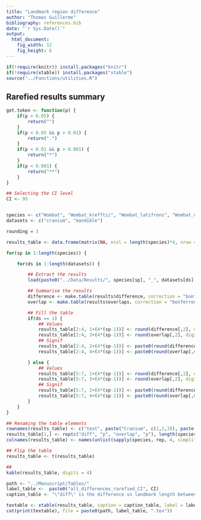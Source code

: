 ```yaml
---
title: "Landmark region difference"
author: "Thomas Guillerme"
bibliography: references.bib
date: "`r Sys.Date()`"
output:
  html_document:
    fig_width: 12
    fig_height: 6
---
```


```r
if(!require(knitr)) install.packages("knitr")
if(!require(xtable)) install.packages("xtable")
source("../Functions/utilities.R")
```

## Rarefied results summary

```r
get.token <- function(p) {
    if(p > 0.05) {
        return("")
    }
    if(p < 0.05 && p > 0.01) {
        return(".")
    }
    if(p < 0.01 && p > 0.001) {
        return("*")
    }
    if(p < 0.001) {
        return("**")
    }
}

## Selecting the CI level
CI <- 95


species <- c("Wombat", "Wombat_krefftii", "Wombat_latifrons", "Wombat_ursinus", "Wombat_lasiorhinus")
datasets <- c("cranium", "mandible")

rounding = 3

results_table <- data.frame(matrix(NA, ncol = length(species)*4, nrow = 6+1))

for(sp in 1:length(species)) {

    for(ds in 1:length(datasets)) {

        ## Extract the results
        load(paste0("../Data/Results/", species[sp], "_", datasets[ds], "rarefied_CI", CI, ".Rda"))

        ## Summarise the results
        difference <- make.table(results$difference, correction = "bonferroni")
        overlap <- make.table(results$overlaps, correction = "bonferroni")

        ## Fill the table
        if(ds == 1) {
            ## Values
            results_table[2:4, 1+(4*(sp-1))] <- round(difference[,2], digits = rounding)
            results_table[2:4, 3+(4*(sp-1))] <- round(overlap[,2], digits = rounding-1)
            ## Signif
            results_table[2:4, 2+(4*(sp-1))] <- paste0(round(difference[,6], digits = rounding),  sapply(difference[,6], get.token)) # Remove the first component of the paste if only tokens needed
            results_table[2:4, 4+(4*(sp-1))] <- paste0(round(overlap[,6], digits = rounding),  sapply(overlap[,6], get.token))

        } else {
            ## Values
            results_table[5:7, 1+(4*(sp-1))] <- round(difference[,2], digits = rounding)
            results_table[5:7, 3+(4*(sp-1))] <- round(overlap[,2], digits = rounding-1)
            ## Signif
            results_table[5:7, 2+(4*(sp-1))] <- paste0(round(difference[,6], digits = rounding),  sapply(difference[,6], get.token))
            results_table[5:7, 4+(4*(sp-1))] <- paste0(round(overlap[,6], digits = rounding),  sapply(overlap[,6], get.token))
        }
    }
}

## Renaming the table elements
rownames(results_table) <- c("test", paste("Cranium", c(1,2,3)), paste("Mandible", c(1,2,3)))
results_table[1,] <- rep(c("diff", "p", "overlap", "p"), length(species))
colnames(results_table) <- names(unlist(sapply(species, rep, 4, simplify = FALSE)))

## Flip the table
results_table <- t(results_table)

##
kable(results_table, digits = 4)
```

```r
path <- "../Manuscript/Tables/"
label_table <-  paste0("all_differences_rarefied_CI", CI)
caption_table <- "\"diff\" is the difference in landmark length between the ones from the partition and all the other. \"overlap\" is the probability of overlap between the distribution of the landmark lengths in the partitions and all the other. The p values are adjusted using a Bonferroni-Holm correction. Because of the number of bootstrap pseudo-replicates involved in the test (1000), we lowered our threshold for rejecting H0 to p <= 0.01. Signif. codes: 0 ‘**’ 0.001 ‘*’ 0.01 ‘.’ 0.05 ‘ ’ 1"

textable <- xtable(results_table, caption = caption_table, label = label_table)
cat(print(textable), file = paste0(path, label_table, ".tex"))
```
